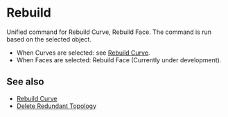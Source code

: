 
# Rebuild

<Reference shortcut="" command="Rebuild" button="Right of Command Bar" />

Unified command for Rebuild Curve, Rebuild Face. The command is run based on the selected object.
  - When Curves are selected: see [Rebuild Curve](./rebuild-curve).
  - When Faces are selected: Rebuild Face (Currently under development).

## See also
- [Rebuild Curve](./rebuild-curve)
- [Delete Redundant Topology](./delete-redundant-topology)














